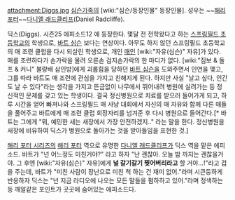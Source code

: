 attachment:Diggs.jpg
[[심슨가족]]의 [wiki:"심슨/등장인물" 등장인물]. 성우는 ~~[[해리포터]]~~[[다니엘 래드클리프]](Daniel Radcliffe).

딕스(Diggs). 시즌25 에피소드12 에 등장한다. 몇달 전 전학왔다고 하는 [[스프링필드 초등학교]]의 학생으로, [[바트 심슨]] 보다는 연상이다.
아무도 하지 않던 스프링필드 초등학교의 매 조련 클럽을 다시 되살린 학생으로, 개인 [[매]]인 [wiki:"자유(심슨)" 자유]가 있다. 매를 조련하다가 손가락을 물려 오른손 검지손가락의 한 마디가 없다.
[wiki:"짐보 & 돌프 & 커니" 불량배 삼인방]에게 괴롭힘을 당하던 [[바트 심슨]]을 도와주면서 인연을 맺고, 그를 따라 바트도 매 조련에 관심을 가지고 친해지게 된다.
하지만 사실 "날고 싶다, 인간도 날 수 있다"라는 생각을 가지고 뜬금없이 나무에서 뛰어내려 병원에 실려가는 등 정신적인 문제를 갖고 있는 학생이다. 결국 정신병원으로 치료를 받으러 들어가게 되고, 하루 시간을 얻어 빠져나와 스프링필드 매 사냥 대회에서 자신의 매 자유와 함께 다른 매들을 풀어주고 바트에게 매 조련 클럽 회장자리를 넘겨준 후 다시 병원으로 들어간다.[* 바트는 그에게 "뭐, 예민한 새는 새장에서 가장 안전하겠지.." 라는 말을 한다. 정신병원을 새장에 비유하여 딕스가 병원으로 돌아가는 것을 받아들임을 표현한 것.]

[[해리 포터 시리즈]]의 [[해리 포터]] 역으로 유명한 [[다니엘 래드클리프]]가 딕스 역을 맡은 에피소드. 바트가 "넌 어느정도 미친거야?" 라고 하자 "난 괜찮아. 오늘 밤 까지는 괜찮을거야. 그 후엔 [wiki:"자유(심슨)" 자유]에게 '''널 갈기갈기 찢어버리라고''' 할 거야...!"라고 겁을 주는데, 바트가 "미친 사람이 장난으로 미친 척 하는 건 재미 없어."라며 시큰둥하게 반응하자 딕스는 "넌 지금 라디오에 나오는 모든 말들을 폄하하고 있어."라며 정색하는 등 깨알같은 포인트가 곳곳에 숨어있는 에피소드다.
